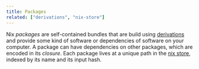 ```yaml
---
title: Packages
related: ["derivations", "nix-store"]
---
```


Nix *packages* are self-contained bundles that are build using [derivations](/concepts/derivations)
and provide some kind of software or dependencies of software on your computer.
A package can have dependencies on other packages, which are encoded in its *closure*.
Each package lives at a unique path in the [nix store](/concepts/nix-store), indexed by its name and its input hash.
